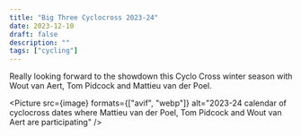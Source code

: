 ```yaml
---
title: "Big Three Cyclocross 2023-24"
date: 2023-12-10
draft: false
description: ""
tags: ["cycling"]
---
```



Really looking forward to the showdown this Cyclo Cross winter season with Wout van Aert, Tom Pidcock and Mattieu van der Poel.

<Picture
  src={image}
  formats={["avif", "webp"]}
  alt="2023-24 calendar of cyclocross dates where Mattieu van der Poel, Tom Pidcock and Wout van Aert are participating"
/>
